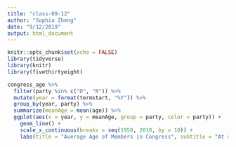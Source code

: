 ```yaml
---
title: "class-09-12"
author: "Sophia Zheng"
date: "9/12/2019"
output: html_document
---
```


```r
knitr::opts_chunk$set(echo = FALSE)
library(tidyverse)
library(knitr)
library(fivethirtyeight)
```


```r
congress_age %>%
  filter(party %in% c("D", "R")) %>%
  mutate(year = format(termstart, "%Y")) %>%
  group_by(year, party) %>%
  summarize(meanAge = mean(age)) %>%
  ggplot(aes(x = year, y = meanAge, group = party, color = party)) + 
    geom_line() + 
    scale_x_continuous(breaks = seq(1950, 2010, by = 10)) +
    labs(title = "Average Age of Members in Congress", subtitle = "At start of term, 1947-2013")
```

